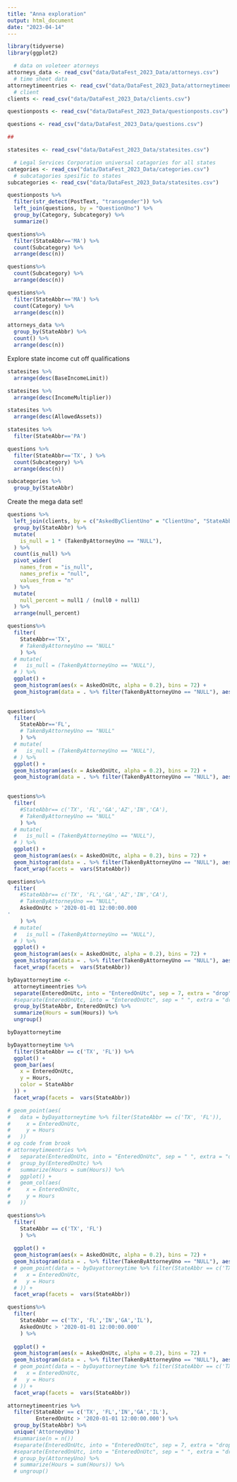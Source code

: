 ```yaml
---
title: "Anna exploration"
output: html_document
date: "2023-04-14"
---
```


```r
library(tidyverse)
library(ggplot2)
```

```r
  # data on voleteer atorneys
attorneys_data <- read_csv("data/DataFest_2023_Data/attorneys.csv")
  # time sheet data 
attorneytimeentries <- read_csv("data/DataFest_2023_Data/attorneytimeentries.csv")
  # client 
clients <- read_csv("data/DataFest_2023_Data/clients.csv")

questionposts <- read_csv("data/DataFest_2023_Data/questionposts.csv")

questions <- read_csv("data/DataFest_2023_Data/questions.csv")

##

statesites <- read_csv("data/DataFest_2023_Data/statesites.csv")

  # Legal Services Corporation universal catagories for all states
categories <- read_csv("data/DataFest_2023_Data/categories.csv")
  # subcatagories spesific to states
subcategories <- read_csv("data/DataFest_2023_Data/statesites.csv")
```

```r
questionposts %>%
  filter(str_detect(PostText, "transgender")) %>%
  left_join(questions, by = "QuestionUno") %>%
  group_by(Category, Subcategory) %>%
  summarize()

```

```r
questions%>% 
  filter(StateAbbr=='MA') %>% 
  count(Subcategory) %>% 
  arrange(desc(n))

questions%>% 
  count(Subcategory) %>% 
  arrange(desc(n))
```

```r
questions%>% 
  filter(StateAbbr=='MA') %>% 
  count(Category) %>% 
  arrange(desc(n))

attorneys_data %>% 
  group_by(StateAbbr) %>% 
  count() %>% 
  arrange(desc(n))
```

Explore state income cut off qualifications

```r
statesites %>% 
  arrange(desc(BaseIncomeLimit))

statesites %>% 
  arrange(desc(IncomeMultiplier))

statesites %>% 
  arrange(desc(AllowedAssets))

statesites %>% 
  filter(StateAbbr=='PA')
```

```r
questions %>% 
  filter(StateAbbr=='TX', ) %>% 
  count(Subcategory) %>% 
  arrange(desc(n))

subcategories %>% 
  group_by(StateAbbr)
```

Create the mega data set!

```r
questions %>%
  left_join(clients, by = c("AskedByClientUno" = "ClientUno", "StateAbbr")) %>%
  group_by(StateAbbr) %>%
  mutate(
    is_null = 1 * (TakenByAttorneyUno == "NULL"),
  ) %>%
  count(is_null) %>%
  pivot_wider(
    names_from = "is_null",
    names_prefix = "null",
    values_from = "n"
  ) %>%
  mutate(
    null_percent = null1 / (null0 + null1)
  ) %>%
  arrange(null_percent)


```

```r
questions%>% 
  filter(
    StateAbbr=='TX',
    # TakenByAttorneyUno == "NULL"
    ) %>%
  # mutate(
  #   is_null = (TakenByAttorneyUno == "NULL"),
  # ) %>%  
  ggplot() +
  geom_histogram(aes(x = AskedOnUtc, alpha = 0.2), bins = 72) +
  geom_histogram(data = . %>% filter(TakenByAttorneyUno == "NULL"), aes(x = AskedOnUtc, fill = StateAbbr), bins = 72)
  

```

```r
questions%>% 
  filter(
    StateAbbr=='FL',
    # TakenByAttorneyUno == "NULL"
    ) %>%
  # mutate(
  #   is_null = (TakenByAttorneyUno == "NULL"),
  # ) %>%  
  ggplot() +
  geom_histogram(aes(x = AskedOnUtc, alpha = 0.2), bins = 72) +
  geom_histogram(data = . %>% filter(TakenByAttorneyUno == "NULL"), aes(x = AskedOnUtc, fill = StateAbbr), bins = 72)
  
```

```r
questions%>% 
  filter(
    #StateAbbr== c('TX', 'FL','GA','AZ','IN','CA'),
    # TakenByAttorneyUno == "NULL"
    ) %>%
  # mutate(
  #   is_null = (TakenByAttorneyUno == "NULL"),
  # ) %>%  
  ggplot() +
  geom_histogram(aes(x = AskedOnUtc, alpha = 0.2), bins = 72) +
  geom_histogram(data = . %>% filter(TakenByAttorneyUno == "NULL"), aes(x = AskedOnUtc, fill = StateAbbr), bins = 72) +
  facet_wrap(facets =  vars(StateAbbr))
```

```r
questions%>% 
  filter(
    #StateAbbr== c('TX', 'FL','GA','AZ','IN','CA'),
    # TakenByAttorneyUno == "NULL",
    AskedOnUtc > '2020-01-01 12:00:00.000
'
    ) %>%
  # mutate(
  #   is_null = (TakenByAttorneyUno == "NULL"),
  # ) %>%  
  ggplot() +
  geom_histogram(aes(x = AskedOnUtc, alpha = 0.2), bins = 72) +
  geom_histogram(data = . %>% filter(TakenByAttorneyUno == "NULL"), aes(x = AskedOnUtc, fill = StateAbbr), bins = 72) +
  facet_wrap(facets =  vars(StateAbbr)) 
```

```r
byDayattorneytime <- 
  attorneytimeentries %>%
  separate(EnteredOnUtc, into = "EnteredOnUtc", sep = 7, extra = "drop") %>% 
  #separate(EnteredOnUtc, into = "EnteredOnUtc", sep = " ", extra = "drop") %>% 
  group_by(StateAbbr, EnteredOnUtc) %>%
  summarize(Hours = sum(Hours)) %>% 
  ungroup()

byDayattorneytime
```

```r
byDayattorneytime %>%
  filter(StateAbbr == c('TX', 'FL')) %>% 
  ggplot() +
  geom_bar(aes(
    x = EnteredOnUtc,
    y = Hours,
    color = StateAbbr
  )) +
  facet_wrap(facets =  vars(StateAbbr))

# geom_point(aes(
#   data = byDayattorneytime %>% filter(StateAbbr == c('TX', 'FL')),
#     x = EnteredOnUtc,
#     y = Hours
#   ))
# og code from brook
# attorneytimeentries %>%
#   separate(EnteredOnUtc, into = "EnteredOnUtc", sep = " ", extra = "drop") %>% 
#   group_by(EnteredOnUtc) %>%
#   summarize(Hours = sum(Hours)) %>% 
#   ggplot() +
#   geom_col(aes(
#     x = EnteredOnUtc,
#     y = Hours
#   )) 
```

```r
questions%>% 
  filter(
    StateAbbr == c('TX', 'FL')
    ) %>%
 
  ggplot() +
  geom_histogram(aes(x = AskedOnUtc, alpha = 0.2), bins = 72) +
  geom_histogram(data = . %>% filter(TakenByAttorneyUno == "NULL"), aes(x = AskedOnUtc, fill = StateAbbr), bins = 72)  +
  # geom_point(data = ~ byDayattorneytime %>% filter(StateAbbr == c('TX', 'FL')), aes(
  #   x = EnteredOnUtc,
  #   y = Hours
  # )) +
  facet_wrap(facets =  vars(StateAbbr)) 
```

```r
questions%>% 
  filter(
    StateAbbr == c('TX', 'FL','IN','GA','IL'),
    AskedOnUtc > '2020-01-01 12:00:00.000'
    ) %>%
 
  ggplot() +
  geom_histogram(aes(x = AskedOnUtc, alpha = 0.2), bins = 72) +
  geom_histogram(data = . %>% filter(TakenByAttorneyUno == "NULL"), aes(x = AskedOnUtc, fill = StateAbbr), bins = 72)  +
  # geom_point(data = ~ byDayattorneytime %>% filter(StateAbbr == c('TX', 'FL')), aes(
  #   x = EnteredOnUtc,
  #   y = Hours
  # )) +
  facet_wrap(facets =  vars(StateAbbr)) 
```

```r

attorneytimeentries %>%
  filter(StateAbbr == c('TX', 'FL','IN','GA','IL'), 
         EnteredOnUtc > '2020-01-01 12:00:00.000') %>%
  group_by(StateAbbr) %>% 
  unique('AttorneyUno')
  #summarise(n = n())
  #separate(EnteredOnUtc, into = "EnteredOnUtc", sep = 7, extra = "drop") %>% 
  #separate(EnteredOnUtc, into = "EnteredOnUtc", sep = " ", extra = "drop") %>% 
  # group_by(AttorneyUno) %>%
  # summarize(Hours = sum(Hours)) %>% 
  # ungroup()
```

